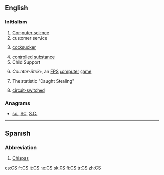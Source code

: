 {{also|Appendix:Variations of "cs"}}
==English==

===Initialism===
{{en-initialism}}

# [[computer science|Computer science]]
# customer service
# {{label|en|vulgar|slang}} [[cocksucker]]
# [[controlled substance]]
# Child Support
# {{label|en|computer games}} ''Counter-Strike'', an [[FPS]] [[computer]] [[game]]
# {{label|en|baseball}} The statistic "Caught Stealing"
# {{label|en|telecommunications}} [[w:Circuit switching|circuit-switched]]

===Anagrams===
* [[sc.#English|sc.]], [[SC#English|SC]], [[S.C.#English|S.C.]]

----

==Spanish==

===Abbreviation===
{{head|es|abbreviation}}

# [[Chiapas]] {{gloss|Mexican state}}

[[cs:CS]]
[[fr:CS]]
[[it:CS]]
[[he:CS]]
[[sk:CS]]
[[fi:CS]]
[[tr:CS]]
[[zh:CS]]